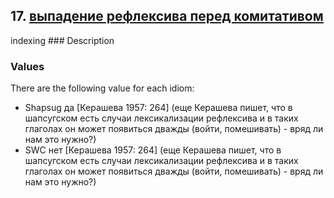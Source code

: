 ## 17. <a href =  'https://agricolamz.github.io/The_Circassian_Isoglosses_Database/17.html'>выпадение рефлексива перед комитативом</a>
indexing
### Description



### Values
There are the following value for each idiom:

* Shapsug  да [Керашева 1957: 264] (еще Керашева пишет, что в шапсугском есть случаи лексикализации рефлексива и в таких глаголах он может появиться дважды (войти, помешивать) - вряд ли нам это нужно?)
* SWC  нет [Керашева 1957: 264] (еще Керашева пишет, что в шапсугском есть случаи лексикализации рефлексива и в таких глаголах он может появиться дважды (войти, помешивать) - вряд ли нам это нужно?)


